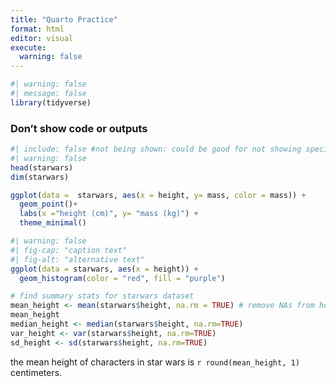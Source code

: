 ```yaml
---
title: "Quarto Practice"
format: html
editor: visual
execute: 
  warning: false
---
```


```r
#| warning: false
#| message: false
library(tidyverse)

```

### Don't show code or outputs

```r
#| include: false #not being shown: could be good for not showing specific code chunks- where echo=false could cause some issues with ggpot
#| warning: false
head(starwars)
dim(starwars)

```

```r
ggplot(data =  starwars, aes(x = height, y= mass, color = mass)) +
  geom_point()+
  labs(x ="height (cm)", y= "mass (kg)") +
  theme_minimal()
```

```r
#| warning: false
#| fig-cap: "caption text"
#| fig-alt: "alternative text"
ggplot(data = starwars, aes(x = height)) +
  geom_histogram(color = "red", fill = "purple")
```

```r
# find summary stats for starwars dataset
mean_height <- mean(starwars$height, na.rm = TRUE) # remove NAs from height values
mean_height
median_height <- median(starwars$height, na.rm=TRUE)
var_height <- var(starwars$height, na.rm=TRUE)
sd_height <- sd(starwars$height, na.rm=TRUE)
```

the mean height of characters in star wars is `r round(mean_height, 1)` centimeters.
